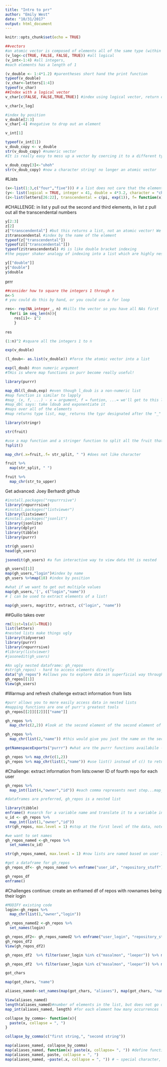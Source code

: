 ```yaml
---
title: "Intro to prr"
author: "Emily West"
date: "10/31/2017"
output: html_document
---
```


```r
knitr::opts_chunk$set(echo = TRUE)
```

```r
##vectors
#an atomic vector is composed of elements all of the same type (within that vector) (pearl necklace )
(v_log<-c(TRUE, FALSE, FALSE, TRUE)) #all logical
(v_int<-1:4) #all integers, 
#each elements has a length of 1

(v_double <- 1:4*1.2) #parentheses short hand the print function
typeof(v_double)
(v_char<-letters[1:4])
typeof(v_char)
##Index with a logical vector
v_char[c(FALSE, FALSE,TRUE,TRUE)] #index using logical vector, return only the elements that are true- basically a filter

v_char[v_log]

#index by position
v_double[2:3]
v_char[-4] #negative to drop out an element

v_int[1]

typeof(v_int[1])
v_doub_copy <- v_double
str(v_doub_copy) #numeric vector
#It is really easy to mess up a vector by coercing it to a different type

v_doub_copy[3]<-"uhoh"
str(v_doub_copy) #now a character string! no longer an atomic vector
```

#Lists
```r
(x<-list(1:3,c("four","five"))) # a list does not care that the elements are of a different type
(y<- list(logical = TRUE, integer = 41, double = 4*3.2, character = "character"))
(z<-list(letters[26:22], transcendental = c(pi, exp(1)), f= function(x) x^2))# you can even have a function in a list

```

#CHALLENGE: in list y pull out the second and third elements, in list z pull out all the transcendental numbers

```r
y[2:3]
z[2]
z["transcendental"] #but this returns a list, not an atomic vector! We have no "reached" into the list
z$transcendental #index by the name of the element
typeof(z["transcendental"])
typeof(z[["transcendental"]])
typeof(z$transcendental) #$ is like double bracket indexing
#the pepper shaker analogy of indexing into a list which are highly nested

y[["double"]]
y["double"]
y$double
```

prrr
```r
##consider how to square the integers 1 through n 
n<-5
# you could do this by hand, or you could use a for loop

res<- rep(NA_integer_, n) #kills the vector so you have all NAs first
  for(i in seq_len(n)){
    res[i]<- i^2
    }
  
res

(1:n)^2 #square all the integers 1 to n

exp(v_double)

(l_doub<- as.list(v_double)) #force the atomic vector into a list

exp(l_doub) #non numeric argument
#THis is where map functions in purr become really useful!

library(purrr)

map_dbl(l_doub,exp) #even though l_doub is a non-numeric list
#map function is similar to lapply
#map_ (x, f, ...) - x = argument, f = funtion, ...= we'll get to this later
#map_dbl says: take ldoub and exponentiate it
#maps over all of the elements
#map returns type list, map_ returns the typr designated after the "_"

library(stringr)

str(fruit)

#use a map function and a stringer function to split all the fruit that have two words in them
?split()

map_chr(.x=fruit,.f= str_split, " ") #does not like character

fruit %>% 
  map(str_split, " ")

fruit %>% 
  map_chr(str_to_upper)

```

Get advanced: Joey Berhardt github
```r
#install.packages("repurrrsive")
library(repurrrsive)
#install.packages("listviewer")
library(listviewer)
#install.packages("jsonlit")
library(jsonlite)
library(dplyr)
library(tibble)
library(purrr)
```

```r
str(gh_users)
head(gh_users)

jsonedit(gh_users) #a fun interactive way to view data tht is nested

gh_users[[1]]
map(gh_users,"login")#index by name
gh_users %>%map(18) #index by position

#what if we want to get out multiple values
map(gh_users,'[', c("login","name")) 
# [ can be used to extract elements of a list!

map(gh_users, magrittr, extract, c("login", "name"))

```

##Guilio takes over
```r
rm(list=ls(all=TRUE))
list(letters)
#nested lists make things ugly
library(tidyverse)
library(purrr)
library(repurrrsive)
#library(listviewer)
#jasonedit(gh_users)

```

```r
#An ugly nested dataframe: gh_repos
#str(gh_repos) - hard to access elements directly
data("gh_repos") #allows you to explore data in superficial way through the global environment- similare to View(), it is important to always explore your dataset before doing anything else
gh_repos[[1]]
View(gh_users)
```

#Warmup and refresh challenge
extract information from lists
```r
#purr allows you to more easily access data in nested lists
#mapping functions are one of purr's greatest tools
gh_repos[[2]][[2]][["name"]]

gh_repos %>% 
  map_chr(c(2,2)) #look at the second element of the second element of the first list 

gh_repos %>% 
  map_chr(list(2,"name")) #this would give you just the name on the second repo

getNamespaceExports("purrr") #what are the purrr functions availabile - by exploring your data 

gh_repos %>% map_chr(c(1,2))
gh_repos %>% map_chr(list(1,"name")) #use list() instead of c() to return non-character data

```

#Challenge: extract information from lists:owner ID of fourth repo for each user
```r
gh_repos %>% 
  map_int(list(4,"owner","id")) #each comma represents next step...map_XXX XXX indicates the type of element you are selecting

#dataframes are preferred, gh_repos is a nested list

```

```r
library(tibble)
enframe() #search for a variable name and translate it to a variable in a dataframe
u_id <- gh_repos %>% 
  map_int(list(1,"owner","id"))
str(gh_repos, max.level = 1) #stop at the first level of the data, note there are no names for any of the elements

#we want to set names 
gh_repos_named <-gh_repos %>% 
  set_names(u_id)

str(gh_repos_named, max.level = 1) #now lists are named based on user ID

#get a dataframe for gh_repos
gh_repos_df<- gh_repos_named %>% enframe("user_id", "repository_stuff") #enframe, give column names

gh_repos_df
enframe()
```

#Challenges continue: create an enframed df of repos with rownames being their login
```r
#MODIFY existing code
login<-gh_repos %>% 
  map_chr(list(1,"owner","login"))

gh_repos_named2 <-gh_repos %>% 
  set_names(login)

gh_repos_df2<- gh_repos_named2 %>% enframe("user_login", "repository_stuff")
gh_repos_df2
View(gh_repos_df2)
```

```r
gh_repos_df2  %>% filter(user_login %in% c("masalmon", "leeper")) %>% mutate(number_of_repositories = length(repository_stuff))

gh_repos_df2  %>% filter(user_login %in% c("masalmon", "leeper")) %>% mutate(number_of_repositories = map_l(repository_stuff))#??????
```

```r
got_chars

map(got_chars, "name")

aliases_named<-set_names(map(got_chars, "aliases"), map(got_chars, "name")) #make a list with all the names and aliases from got dataset

View(aliases_named)
length(aliases_named)#number of elements in the list, but does not go deeper into nested list
map_int(aliases_named, length) #for each element how many occurrences

collapse_by_comma<- function(x){
  paste(x, collapse = ", ")
}

collapse_by_comma(c("first string,", "second string"))

map(aliases_named, collapse_by_comma)
map(aliases_named, function(x) paste(x, collapse= ", ")) #define function inside the map function
map(aliases_named, paste, collapse = ", ")
map(aliases_named, ~paste(.x, collapse = ", ")) # ~ special character, .x 

```

